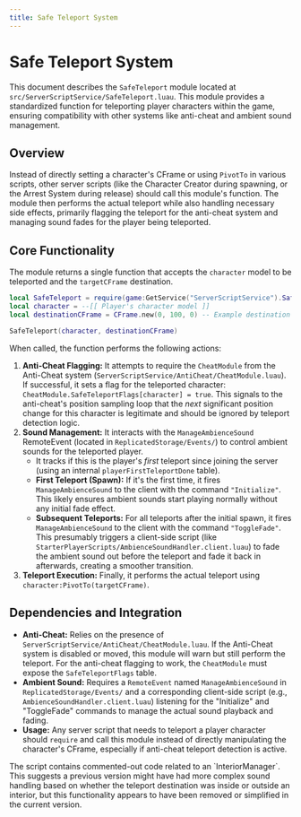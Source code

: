 ```yaml
---
title: Safe Teleport System
---
```


# Safe Teleport System

This document describes the `SafeTeleport` module located at `src/ServerScriptService/SafeTeleport.luau`. This module provides a standardized function for teleporting player characters within the game, ensuring compatibility with other systems like anti-cheat and ambient sound management.

## Overview

Instead of directly setting a character's CFrame or using `PivotTo` in various scripts, other server scripts (like the Character Creator during spawning, or the Arrest System during release) should call this module's function. The module then performs the actual teleport while also handling necessary side effects, primarily flagging the teleport for the anti-cheat system and managing sound fades for the player being teleported.

## Core Functionality

The module returns a single function that accepts the `character` model to be teleported and the `targetCFrame` destination.

```lua
local SafeTeleport = require(game:GetService("ServerScriptService").SafeTeleport)
local character = --[[ Player's character model ]]
local destinationCFrame = CFrame.new(0, 100, 0) -- Example destination

SafeTeleport(character, destinationCFrame)
```

When called, the function performs the following actions:

1.  **Anti-Cheat Flagging:** It attempts to require the `CheatModule` from the Anti-Cheat system (`ServerScriptService/AntiCheat/CheatModule.luau`). If successful, it sets a flag for the teleported character: `CheatModule.SafeTeleportFlags[character] = true`. This signals to the anti-cheat's position sampling loop that the *next* significant position change for this character is legitimate and should be ignored by teleport detection logic.
2.  **Sound Management:** It interacts with the `ManageAmbienceSound` RemoteEvent (located in `ReplicatedStorage/Events/`) to control ambient sounds for the teleported player.
    *   It tracks if this is the player's *first* teleport since joining the server (using an internal `playerFirstTeleportDone` table).
    *   **First Teleport (Spawn):** If it's the first time, it fires `ManageAmbienceSound` to the client with the command `"Initialize"`. This likely ensures ambient sounds start playing normally without any initial fade effect.
    *   **Subsequent Teleports:** For all teleports after the initial spawn, it fires `ManageAmbienceSound` to the client with the command `"ToggleFade"`. This presumably triggers a client-side script (like `StarterPlayerScripts/AmbienceSoundHandler.client.luau`) to fade the ambient sound out before the teleport and fade it back in afterwards, creating a smoother transition.
3.  **Teleport Execution:** Finally, it performs the actual teleport using `character:PivotTo(targetCFrame)`.

## Dependencies and Integration

*   **Anti-Cheat:** Relies on the presence of `ServerScriptService/AntiCheat/CheatModule.luau`. If the Anti-Cheat system is disabled or moved, this module will warn but still perform the teleport. For the anti-cheat flagging to work, the `CheatModule` must expose the `SafeTeleportFlags` table.
*   **Ambient Sound:** Requires a `RemoteEvent` named `ManageAmbienceSound` in `ReplicatedStorage/Events/` and a corresponding client-side script (e.g., `AmbienceSoundHandler.client.luau`) listening for the "Initialize" and "ToggleFade" commands to manage the actual sound playback and fading.
*   **Usage:** Any server script that needs to teleport a player character should `require` and call this module instead of directly manipulating the character's CFrame, especially if anti-cheat teleport detection is active.

<Callout title="Removed Interior Logic">
The script contains commented-out code related to an `InteriorManager`. This suggests a previous version might have had more complex sound handling based on whether the teleport destination was inside or outside an interior, but this functionality appears to have been removed or simplified in the current version.
</Callout>